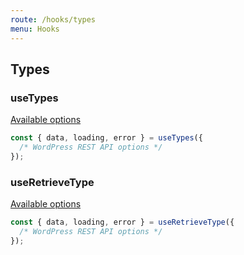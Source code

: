 ```yaml
---
route: /hooks/types
menu: Hooks
---
```


## Types

### useTypes

[Available options](https://developer.wordpress.org/rest-api/reference/post-types/#list-types)

```jsx
const { data, loading, error } = useTypes({
  /* WordPress REST API options */
});
```

### useRetrieveType

[Available options](https://developer.wordpress.org/rest-api/reference/post-types/#retrieve-a-type)

```jsx
const { data, loading, error } = useRetrieveType({
  /* WordPress REST API options */
});
```
